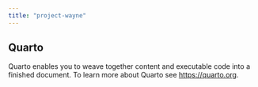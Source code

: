 ```yaml
---
title: "project-wayne"
---
```


## Quarto

Quarto enables you to weave together content and executable code into a finished document. To learn more about Quarto see <https://quarto.org>.
